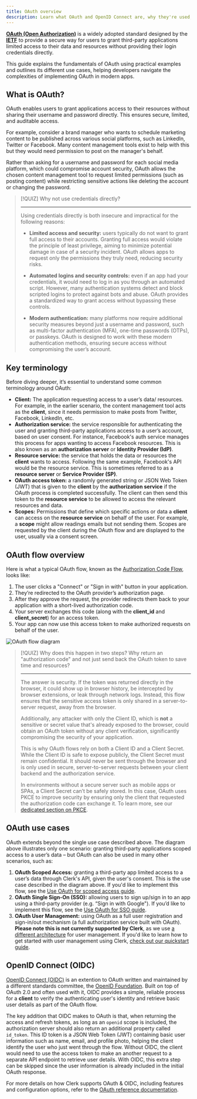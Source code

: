 ```yaml
---
title: OAuth overview
description: Learn what OAuth and OpenID Connect are, why they're used, and how the different OAuth flows work.
---
```


**[OAuth (Open Authorization)](https://oauth.net/2/)** is a widely adopted standard designed by the **[IETF](https://www.ietf.org/)** to provide a secure way for users to grant third-party applications limited access to their data and resources without providing their login credentials directly.

This guide explains the fundamentals of OAuth using practical examples and outlines its different use cases, helping developers navigate the complexities of implementing OAuth in modern apps.

## What is OAuth?

OAuth enables users to grant applications access to their resources without sharing their username and password directly. This ensures secure, limited, and auditable access.

For example, consider a brand manager who wants to schedule marketing content to be published across various social platforms, such as LinkedIn, Twitter or Facebook. Many content management tools exist to help with this but they would need permission to post on the manager's behalf.

Rather than asking for a username and password for each social media platform, which could compromise account security, OAuth allows the chosen content management tool to request limited permissions (such as posting content) while restricting sensitive actions like deleting the account or changing the password.

> [!QUIZ]
> Why not use credentials directly?
>
> ---
>
> Using credentials directly is both insecure and impractical for the following reasons:
>
> - **Limited access and security:** users typically do not want to grant full access to their accounts. Granting full access would violate the principle of least privilege, aiming to minimize potential damage in case of a security incident. OAuth allows apps to request only the permissions they truly need, reducing security risks.
>
> - **Automated logins and security controls:** even if an app had your credentials, it would need to log in as you through an automated script. However, many authentication systems detect and block scripted logins to protect against bots and abuse. OAuth provides a standardized way to grant access without bypassing these controls.
>
> - **Modern authentication:** many platforms now require additional security measures beyond just a username and password, such as multi-factor authentication (MFA), one-time passwords (OTPs), or passkeys. OAuth is designed to work with these modern authentication methods, ensuring secure access without compromising the user’s account.

## Key terminology

Before diving deeper, it’s essential to understand some common terminology around OAuth:

- **Client:** The application requesting access to a user’s data/ resources. For example, in the earlier scenario, the content management tool acts as the **client**, since it needs permission to make posts from Twitter, Facebook, LinkedIn, etc.
- **Authorization service:** the service responsible for authenticating the user and granting third-party applications access to a user’s account, based on user consent. For instance, Facebook's auth service manages this process for apps wanting to access Facebook resources. This is also known as an **authorization server** or **Identity Provider (IdP)**.
- **Resource service:** the service that holds the data or resources the **client** wants to access. Following the same example, Facebook's API would be the resource service. This is sometimes referred to as a **resource server** or **Service Provider (SP)**.
- **OAuth access token:** a randomly generated string or JSON Web Token (JWT) that is given to the **client** by the **authorization service** if the OAuth process is completed successfully. The client can then send this token to the **resource service** to be allowed to access the relevant resources and data.
- **Scopes:** Permissions that define which specific actions or data a **client** can access on the **resource service** on behalf of the user. For example, a **scope** might allow readings emails but not sending them. Scopes are requested by the client during the OAuth flow and are displayed to the user, usually via a consent screen.

## OAuth flow overview

Here is what a typical OAuth flow, known as the [Authorization Code Flow](https://datatracker.ietf.org/doc/html/rfc6749#section-1.3.1), looks like:

1. The user clicks a "Connect" or "Sign in with" button in your application.
1. They’re redirected to the OAuth provider’s authorization page.
1. After they approve the request, the provider redirects them back to your application with a short-lived authorization code.
1. Your server exchanges this code (along with the **client\_id** and **client\_secret**) for an access token.
1. Your app can now use this access token to make authorized requests on behalf of the user.

![OAuth flow diagram](/docs/images/oauth/oauth-flow-diagram.jpg)

> [!QUIZ]
> Why does this happen in two steps? Why return an "authorization code" and not just send back the OAuth token to save time and resources?
>
> ---
>
> The answer is security. If the token was returned directly in the browser, it could show up in browser history, be intercepted by browser extensions, or leak through network logs. Instead, this flow ensures that the sensitive access token is only shared in a server-to-server request, away from the browser.
>
> Additionally, any attacker with only the Client ID, which is **not** a sensitive or secret value that's already exposed to the browser, could obtain an OAuth token without any client verification, significantly compromising the security of your application.
>
> This is why OAuth flows rely on both a Client ID and a Client Secret. While the Client ID is safe to expose publicly, the Client Secret must remain confidential. It should never be sent through the browser and is only used in secure, server-to-server requests between your client backend and the authorization service.
>
> In environments without a secure server such as mobile apps or SPAs, a Client Secret can’t be safely stored. In this case, OAuth uses PKCE to improve security by ensuring only the client that requested the authorization code can exchange it. To learn more, see our [dedicated section on PKCE](/docs/oauth/how-clerk-implements-oauth#public-clients-and-pkce).

## OAuth use cases

OAuth extends beyond the single use case described above. The diagram above illustrates only one scenario: granting third-party applications scoped access to a user’s data – but OAuth can also be used in many other scenarios, such as:

1. **OAuth Scoped Access:** granting a third-party app limited access to a user’s data through Clerk's API, given the user's consent. This is the use case described in the diagram above. If you'd like to implement this flow, see the [Use OAuth for scoped access guide](/docs/oauth/oauth-scoped-access).
1. **OAuth Single Sign-On (SSO):** allowing users to sign up/sign in to an app using a third-party provider (e.g. “Sign in with Google"). If you’d like to implement this flow, see the [Use OAuth for SSO guide](/docs/oauth/oauth-single-sign-on).
1. **OAuth User Management:** using OAuth as a full user registration and sign-in/out mechanism (a full authorization service built with OAuth). **Please note this is not currently supported by Clerk**, as we use [a different architecture](/docs/how-clerk-works/overview) for user management. If you'd like to learn how to get started with user management using Clerk, [check out our quickstart guide](/docs/quickstarts/overview).

## OpenID Connect (OIDC)

[OpenID Connect (OIDC)](https://openid.net/developers/how-connect-works/) is an extention to OAuth written and maintained by a different standards committee, the [OpenID Foundation](https://openid.net/foundation/). Built on top of OAuth 2.0 and often used with it, OIDC provides a simple, reliable process for a **client** to verify the authenticating user's identity and retrieve basic user details as part of the OAuth flow.

The key addition that OIDC makes to OAuth is that, when returning the access and refresh tokens, as long as an `openid` scope is included, the authorization server should also return an additional property called `id_token`. This ID token is a JSON Web Token (JWT) containing basic user information such as name, email, and profile photo, helping the client identify the user who just went through the flow. Without OIDC, the client would need to use the access token to make an another request to a separate API endpoint to retrieve user details. With OIDC, this extra step can be skipped since the user information is already included in the initial OAuth response.

For more details on how Clerk supports OAuth & OIDC, including features and configuration options, refer to the [OAuth reference documentation](/docs/oauth/how-clerk-implements-oauth).
